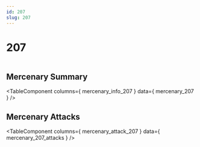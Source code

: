 ```yaml
---
id: 207
slug: 207
---
```



# 207

<div style = {{ display: "flex" }}>
    <Image img={require('@site/static/img/mercenaries/illust/thum_char_view_n_207.jpg')}/>
    
</div>

## Mercenary Summary

<TableComponent
  columns={ mercenary_info_207 }
  data={ mercenary_207 }
/>

## Mercenary Attacks

<TableComponent
  columns={ mercenary_attack_207 }
  data={ mercenary_207_attacks }
/>